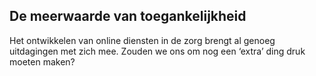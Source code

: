 ## De meerwaarde van toegankelijkheid

Het ontwikkelen van online diensten in de zorg brengt al genoeg uitdagingen met zich mee. Zouden we ons om nog een ‘extra’ ding druk moeten maken?
